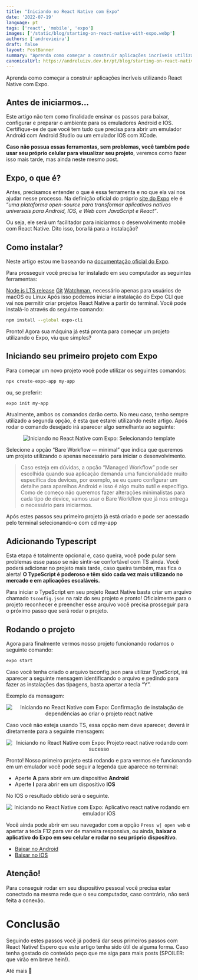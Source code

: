 ```yaml
---
title: "Iniciando no React Native com Expo"
date: '2022-07-19'
language: pt
tags: ['react', 'mobile', 'expo']
images: ['/static/blog/starting-on-react-native-with-expo.webp']
authors: ['andrevieira']
draft: false
layout: PostBanner
summary: "Aprenda como começar a construir aplicações incríveis utilizando React Native com Expo."
canonicalUrl: https://andreluizv.dev.br/pt/blog/starting-on-react-native-with-expo
---
```


Aprenda como começar a construir aplicações incríveis utilizando React Native com Expo.

## Antes de iniciarmos…
Este artigo não tem como finalidade ensinar os passos para baixar, configurar e preparar o ambiente para os emuladores Android e IOS. Certifique-se de que você tem tudo que precisa para abrir um emulador Android com Android Studio ou um emulador IOS com XCode.

**Caso não possua essas ferramentas, sem problemas, você também pode usar seu próprio celular para visualizar seu projeto**, veremos como fazer isso mais tarde, mas ainda neste mesmo post.

## Expo, o que é?
Antes, precisamos entender o que é essa ferramenta e no que ela vai nos ajudar nesse processo. Na definição oficial do próprio [site do Expo](https://expo.dev/home) ele é “_uma plataforma open-source para transformar aplicativos nativos universais para Android, IOS, e Web com JavaScript e React”_.

Ou seja, ele será um facilitador para iniciarmos o desenvolvimento mobile com React Native. Dito isso, bora lá para a instalação?

## Como instalar?
Neste artigo estou me baseando na [documentação oficial do Expo](https://docs.expo.dev/get-started/installation/).

Para prosseguir você precisa ter instalado em seu computador as seguintes ferramentas:

[Node.js LTS release](https://nodejs.org/en/)
[Git](https://git-scm.com/)
[Watchman](https://facebook.github.io/watchman/docs/install#buildinstall), necessário apenas para usuários de macOS ou Linux
Após isso podemos iniciar a instalação do Expo CLI que vai nos permitir criar projetos React Native a partir do terminal. Você pode instalá-lo através do seguinte comando:

``` bash
npm install --global expo-cli
```

Pronto! Agora sua máquina já está pronta para começar um projeto utilizando o Expo, viu que simples?

## Iniciando seu primeiro projeto com Expo
Para começar um novo projeto você pode utilizar os seguintes comandos:

``` bash
npx create-expo-app my-app
```

ou, se preferir:

``` bash
expo init my-app
```

Atualmente, ambos os comandos darão certo. No meu caso, tenho sempre utilizado a segunda opção, é esta que estarei utilizando neste artigo. Após rodar o comando desejado irá aparecer algo semelhante ao seguinte:

<div align='center'>
    <Image
        src="/static/blog/starting-on-react-native-with-expo-1.webp"
        alt="Iniciando no React Native com Expo: Selecionando template"
        width={600}
        height={550}
    />
</div>

Selecione a opção “Bare Workflow — minimal” que indica que queremos um projeto utilizando o apenas necessário para iniciar o desenvolvimento.

> Caso esteja em dúvidas, a opção “Managed Workflow” pode ser escolhida quando sua aplicação demanda uma funcionalidade muito específica dos devices, por exemplo, se eu quero configurar um detalhe para aparelhos Android e isso é algo muito sutíl e específigo. Como de começo não queremos fazer alterações minimalistas para cada tipo de device, vamos usar o Bare Workflow que já nos entrega o necessário para iniciarmos.

Após estes passos seu primeiro projeto já está criado e pode ser acessado pelo terminal selecionando-o com cd my-app

## Adicionando Typescript
Esta etapa é totalmente opcional e, caso queira, você pode pular sem problemas esse passo se não sintir-se confortável com TS ainda. Você poderá adicionar no projeto mais tarde, caso queira também, mas fica o alerta! **O TypeScript é poderoso e têm sido cada vez mais utilizando no mercado e em aplicações escaláveis.**

Para iniciar o TypeScript em seu projeto React Native basta criar um arquivo chamado `tsconfig.json` na raiz do seu projeto e pronto! Oficialmente para o projeto reconhecer e preencher esse arquivo você precisa prosseguir para o próximo passo que será rodar o projeto.

## Rodando o projeto
Agora para finalmente vermos nosso projeto funcionando rodamos o seguinte comando:

``` bash
expo start
```

Caso você tenha criado o arquivo tsconfig.json para utilizar TypeScript, irá aparecer a seguinte mensagem identificando o arquivo e pedindo para fazer as instalações das tipagens, basta apertar a tecla “Y”.

Exemplo da mensagem:

<div align='center'>
    <Image
        src="/static/blog/starting-on-react-native-with-expo-2.webp"
        alt="Iniciando no React Native com Expo: Confirmação de instalação de dependências ao criar o projeto react native"
        width={600}
        height={550}
    />
</div>

Caso você não esteja usando TS, essa opção nem deve aparecer, deverá ir diretamente para a seguinte mensagem:

<div align='center'>
    <Image
        src="/static/blog/starting-on-react-native-with-expo-3.webp"
        alt="Iniciando no React Native com Expo: Projeto react native rodando com sucesso"
        width={600}
        height={550}
    />
</div>

Pronto! Nosso primeiro projeto está rodando e para vermos ele funcionando em um emulador você pode seguir a legenda que aparece no terminal:

- Aperte **A** para abrir em um dispositivo **Android**
- Aperte **I** para abrir em um dispositivo **IOS**

No IOS o resultado obtido será o seguinte.

<div align='center'>
    <Image
        src="/static/blog/starting-on-react-native-with-expo-4.webp"
        alt="Iniciando no React Native com Expo: Aplicativo react native rodando em emulador iOS"
        width={600}
        height={550}
    />
</div>

Você ainda pode abrir em seu navegador com a opção `Press w| open web` e apertar a tecla F12 para ver de maneira responsiva, ou ainda, **baixar o aplicativo do Expo em seu celular e rodar no seu próprio dispositivo**.

- [Baixar no Android](https://play.google.com/store/apps/details?id=host.exp.exponent&hl=en&gl=US)
- [Baixar no IOS](https://apps.apple.com/br/app/expo-go/id982107779)

## Atenção!
Para conseguir rodar em seu dispositivo pessoal você precisa estar conectado na mesma rede que o seu computador, caso contrário, não será feita a conexão.

# Conclusão
Seguindo estes passos você já poderá dar seus primeiros passos com React Native! Espero que este artigo tenha sido útil de alguma forma. Caso tenha gostado do conteúdo peço que me siga para mais posts (SPOILER: que virão em breve hein!).

Até mais 🙂
